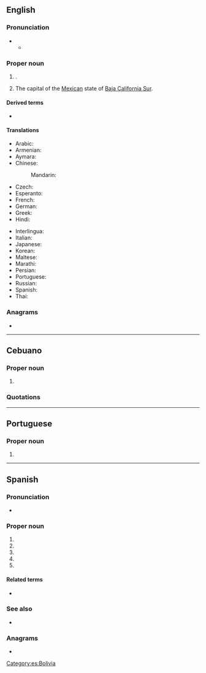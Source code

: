 ==English==
{{wikipedia}}

===Pronunciation===
* {{IPA|en|/lə ˈpæz/}}
** {{audio|en|LL-Q1860 (eng)-Vealhurl-La Paz.wav|Audio (UK)}}

===Proper noun===
{{en-proper noun|head=La Paz}}

# {{place|en|capital city|c/Bolivia}}.
# The capital of the [[Mexico|Mexican]] state of [[Baja California Sur]].

====Derived terms====
* {{l|en|La Paz County}}

====Translations====
{{trans-top|capital city of Bolivia}}
* Arabic: {{t|ar|لَابَاز|m|tr=la-bāz}}
* Armenian: {{t+|hy|Լա Պաս}}
* Aymara: {{t|ay|Chuqiyapu}}
* Chinese:
*: Mandarin: {{t+|cmn|拉巴斯|tr=Lābāsī|sc=Hani}}
* Czech: {{t+|cs|La Paz}}
* Esperanto: {{t+|eo|La-Pazo}}
* French: {{t+|fr|La Paz|f}}
* German: {{t+|de|La Paz}}
* Greek: {{t|el|Λα Παζ}}
* Hindi: {{t|hi|ला पाज़}}
{{trans-mid}}
* Interlingua: {{t|ia|La Paz}}
* Italian: {{t|it|La Paz|f}}
* Japanese: {{t|ja|ラパス|tr=Rapasu}}
* Korean: {{t|ko|^라파스}}
* Maltese: {{t|mt|La Paz}}
* Marathi: {{t|mr|ला पाज|n}}
* Persian: {{t|fa|لاپاز|tr=lâ-pâz|sc=fa-Arab}}
* Portuguese: {{t|pt|La Paz|f}}
* Russian: {{t+|ru|Ла-Па́с|m}}
* Spanish: {{t+|es|La Paz|f}}
* Thai: {{t|th|ลาปาซ}}
{{trans-bottom}}

===Anagrams===
* {{anagrams|en|a=aalpz|Plaza|plaza}}

----

==Cebuano==

===Proper noun===
{{head|ceb|proper noun|head=La Paz}}

# {{place|ceb|barangay|city/Bogo|p/Cebu|c/Philippines}}

===Quotations===
{{seeCites|ceb}}

{{topics|ceb|Barangays of Bogo, Cebu, Philippines}}

----

==Portuguese==

===Proper noun===
{{pt-proper noun|f}}

# {{place|pt|capital city|c/Bolivia|t=La Paz}}

----

==Spanish==
{{wikipedia|la Paz|La Paz (Bolivia)|lang=es}}
{{wikipedia|La Paz (Baja California Sur)|lang=es}}

===Pronunciation===
* {{es-IPA}}

===Proper noun===
{{es-proper noun|f|head=[[la|La]] [[paz|Paz]]}}

# {{place|es|capital city|c/Bolivia|t=La Paz}}
# {{place|es|department|c/Bolivia|t=La Paz}}
# {{place|es|department|c/Honduras|t=La Paz}}
# {{place|es|city/department capital|dept/La Paz|c/Honduras|t=La Paz}}
# {{place|es|capital city|state/Baja California Sur|c/Mexico|t=La Paz}}

====Related terms====
* {{l|es|paceño}}

===See also===
* {{l|es|Sucre}}

===Anagrams===
* {{l|es|plaza}}
[[Category:es:Bolivia]]